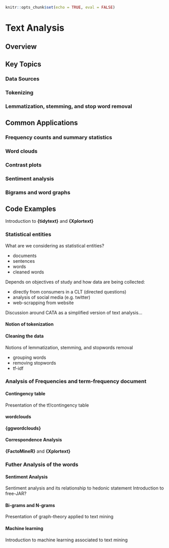 ```r
knitr::opts_chunk$set(echo = TRUE, eval = FALSE)
```
# Text Analysis {#text-analysis}

## Overview

## Key Topics

### Data Sources
### Tokenizing
### Lemmatization, stemming, and stop word removal

## Common Applications
### Frequency counts and summary statistics
### Word clouds
### Contrast plots
### Sentiment analysis
### Bigrams and word graphs

## Code Examples

Introduction to **{tidytext}** and **{Xplortext}**

### Statistical entities

What are we considering as statistical entities?

- documents
- sentences
- words
- cleaned words

Depends on objectives of study and how data are being collected:

- directly from consumers in a CLT (directed questions)
- analysis of social media (e.g. twitter)
- web-scrapping from website

Discussion around CATA as a simplified version of text analysis...

#### Notion of tokenization

#### Cleaning the data

Notions of lemmatization, stemming, and stopwords removal

- grouping words
- removing stopwords
- tf-idf

### Analysis of Frequencies and term-frequency document

#### Contingency table

Presentation of the tf/contingency table

#### wordclouds

**{ggwordclouds}**

#### Correspondence Analysis

**{FactoMineR}** and **{Xplortext}**

### Futher Analysis of the words

#### Sentiment Analysis

Sentiment analysis and its relationship to hedonic statement
Introduction to free-JAR?

#### Bi-grams and N-grams

Presentation of graph-theory applied to text mining

#### Machine learning

Introduction to machine learning associated to text mining